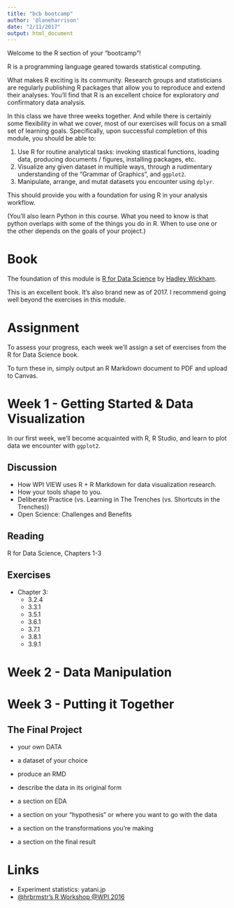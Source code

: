 ```yaml
---
title: "bcb bootcamp"
author: '@laneharrison'
date: "2/11/2017"
output: html_document
---
```


Welcome to the R section of your "bootcamp"!

R is a programming language geared towards statistical computing.

What makes R exciting is its community.
Research groups and statisticians are regularly publishing R packages that allow you to reproduce and extend their analyses.
You'll find that R is an excellent choice for exploratory *and* confirmatory data analysis.

In this class we have three weeks together.
And while there is certainly some flexibility in what we cover, most of our exercises will focus on a small set of learning goals.
Specifically, upon successful completion of this module, you should be able to:

1. Use R for routine analytical tasks: invoking stastical functions, loading data, producing documents / figures, installing packages, etc.
2. Visualize any given dataset in multiple ways, through a rudimentary understanding of the "Grammar of Graphics", and `ggplot2`.
3. Manipulate, arrange, and mutat datasets you encounter using `dplyr`.

This should provide you with a foundation for using R in your analysis workflow.

(You'll also learn Python in this course. What you need to know is that python overlaps with some of the things you do in R. 
When to use one or the other depends on the goals of your project.)

# Book

The foundation of this module is [R for Data Science](http://r4ds.had.co.nz/) by [Hadley Wickham](http://twitter.com/hadleywickham).

This is an excellent book. It's also brand new as of 2017.
I recommend going well beyond the exercises in this module.

# Assignment

To assess your progress, each week we'll assign a set of exercises from the R for Data Science book.

To turn these in, simply output an R Markdown document to PDF and upload to Canvas.

# Week 1 - Getting Started & Data Visualization

In our first week, we'll become acquainted with R, R Studio, and learn to plot data we encounter with `ggplot2`.

## Discussion

- How WPI VIEW uses R + R Markdown for data visualization research.
- How your tools shape to you.
- Deliberate Practice (vs. Learning in The Trenches (vs. Shortcuts in the Trenches))
- Open Science: Challenges and Benefits

## Reading

R for Data Science, Chapters 1-3

## Exercises

- Chapter 3:
    - 3.2.4
    - 3.3.1
    - 3.5.1
    - 3.6.1
    - 3.7.1
    - 3.8.1
    - 3.9.1

# Week 2 - Data Manipulation

# Week 3 - Putting it Together

## The Final Project

- your own DATA
- a dataset of your choice

- produce an RMD
- describe the data in its original form
- a section on EDA
- a section on your "hypothesis" or where you want to go with the data
- a section on the transformations you're making
- a section on the final result


# Links

- Experiment statistics: yatani.jp
- [@hrbrmstr's R Workshop @WPI 2016](https://hrbrmstr.github.io/WPIRWorkshop/)
